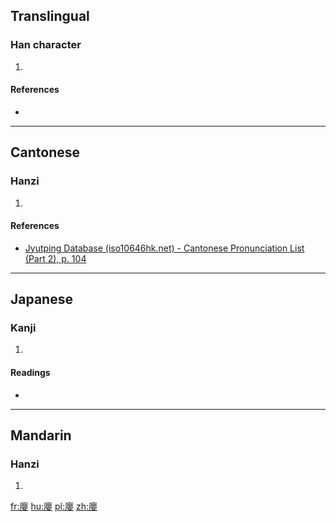 ==Translingual==

===Han character===
{{Han char|rn=53|rad=广|as=17|sn=20|four=0024<sub>4</sub>|canj=戈月金女 (IBCV)|ids=⿸[[广]][[嬰]]}}

# {{defn|Han|sort=广17}}

====References====
* {{Han ref|kx=0352.120|dkj=09543|dj=0665.290|hdz=20908.120|uh=5EEE|ud=24302|bh=F446|bd=62534}}

----

==Cantonese==

===Hanzi===
{{yue-hanzi|jyut=[[jing2]]|y=ying2}}

# {{defn|lang=yue|sort=广17}}

====References====
* [http://www.iso10646hk.net/jp/document/download.jsp Jyutping Database (iso10646hk.net) - Cantonese Pronunciation List (Part 2), p. 104]

----

==Japanese==

===Kanji===
{{ja-kanji|grade=|rs=广17}}

# {{defn|lang=ja|sort=广17}}

====Readings====
* {{ja-readings|on=[[えい]] (ei), [[やう]] (yau)|kun=[[おちつく]] (ochitsuku)}}

----

==Mandarin==

===Hanzi===
{{cmn-hanzi|pin=[[yǐng]] ([[ying3]])|wg=ying<sup>3</sup>}}

# {{defn|lang=cmn|sort=广17}}

[[fr:廮]]
[[hu:廮]]
[[pl:廮]]
[[zh:廮]]
